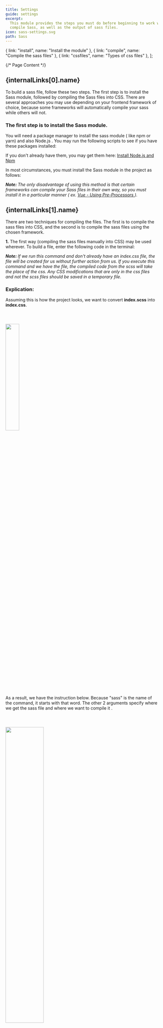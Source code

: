 ```yaml
---
title: Settings
guide: settings
excerpt:
  This module provides the steps you must do before beginning to work with and
  compile Sass, as well as the output of sass files.
icon: sass-settings.svg
path: Sass
---
```



  { link: "install", name: "Install the module" },
  { link: "compile", name: "Compile the sass files" },
  { link: "cssfiles", name: "Types of css files" },
];

{/* Page Content */}

<section id={internalLinks[0].link}>
  <h2>{internalLinks[0].name}</h2>
  <p>
    To build a sass file, follow these two steps. The first step is to install
    the Sass module, followed by compiling the Sass files into CSS. There are
    several approaches you may use depending on your frontend framework of
    choice, because some frameworks will automatically compile your sass while
    others will not.
  </p>
  <h3>The first step is to install the Sass module.</h3>
  <p>
    You will need a package manager to install the sass module ( like npm or
    yarn) and also Node.js . You may run the following scripts to see if you
    have these packages installed:
  </p>
  <CodeSnippet
    content="node -v; 
    npm -v;"
    lang="bash"
    client:load="react"
  />
  <p>
    If you don't already have them, you may get them here:
    <a
      href="https://treehouse.github.io/installation-guides/windows/node-windows.html"
      class="link"
      target="_blank"
    >
      Install Node.js and Npm
    </a>
    <p>
      In most circumstances, you must install the Sass module in the project as
      follows:
    </p>
  </p>
  <CodeSnippet content={"npm i sass;"} lang="bash" client:load="react" />
  <i>
    <b>Note: </b>The only disadvantage of using this method is that certain
    frameworks can compile your Sass files in their own way, so you must install
    it in a particular manner ( ex.
    <a
      href="https://vue-loader.vuejs.org/guide/pre-processors.html#sass"
      class="link"
      target="_blank"
    >
      Vue - Using Pre-Processors
    </a>
    ).
  </i>
</section>

<section id={internalLinks[1].link}>
  <h2>{internalLinks[1].name}</h2>
  <p>
    There are two techniques for compiling the files. The first is to compile
    the sass files into CSS, and the second is to compile the sass files using
    the chosen framework.
  </p>
  <div class="mt-1">
    <p>
      <b>1.</b> The first way (compiling the sass files manually into CSS) may
      be used wherever. To build a file, enter the following code in the
      terminal:
    </p>
    <CodeSnippet
      content={
        "sass source/stylesheets/index.scss build/stylesheets/index.css;"
      }
      lang="bash"
      client:load="react"
    />
    <i>
      <b>Note: </b>
      If we run this command and don't already have an index.css file, the file will
      be created for us without further action from us. If you execute this command
      and we have the file, the compiled code from the scss will take the place of
      the css. Any CSS modifications that are only in the css files and not the scss
      files should be saved in a temporary file.
    </i>
    <h3>Explication: </h3>
    <p>
      Assuming this is how the project looks, we want to convert
      <b>index.scss</b> into <b>index.css</b>.
    </p>
    <img
      src="/componentui/sass-settings/complie-folder.svg"
      style="width: 30%;margin:2.5rem auto;"
    />
    <p>
      As a result, we have the instruction below. Because "sass" is the name of
      the command, it starts with that word. The other 2 arguments specify where
      we get the sass file and where we want to compile it .
    </p>
    <img
      src="/componentui/sass-settings/compile-command.svg"
      style="width: 50%;margin:2.5rem auto;"
    />
    <p>
      Hence, in order to compile, import the Sass file similarly to how you
      imported the CSS file, and the framework will take care of the rest.
    </p>
    <p>
      Using the --watch flag, you can additionally watch certain files or
      folders. The watch flag instructs Sass to monitor your source files for
      modifications and re-compile CSS after each Sass save. You would simply
      add the watch flag to your command, like in the following example, if you
      wanted to monitor (rather than manually build) your input.scss file:
    </p>
    <CodeSnippet
      content="sass --watch source/stylesheets/index.scss build/stylesheets/index.css;"
      lang="bash"
      client:load="react"
    />
  </div>
  <div class="mt-1">
    <p>
      <b>2.</b> The second approach is having the framework automatically
      compile the sass files. To ensure that it functions in your framework, you
      must check for this.
    </p>
  </div>
</section>

<section id={internalLinks[2].link}>
  <h2>{internalLinks[2].name}</h2>
  <p>Sass has the ability to produce three different kinds of files. </p>
  <h3>[file-name].css</h3>
  <p>
    Is the file with all the compiled code, together with the comments, spaces,
    and order.
  </p>
  <h3>[file-name].css.map</h3>
  <p>
    By default, a file with the ".map" extension is created when you compile a
    Sass file into CSS. A CSS source map is a file that links the CSS code that
    has been produced with its original Sass source code.
  </p>
  <p>
    The name, line numbers, and column positions of the original Sass file are
    all included in a file known as a CSS source map. When employing browser
    developer tools, it is utilized by web developers and designers to
    troubleshoot their Sass and CSS code.
  </p>
  <h3>[file-name].min.css</h3>
  <p>
    With the —style option with the value set to compressed, Sass can produce
    CSS files that have been compressed. A minified version of the original Sass
    file, free of any extraneous whitespace and comments, will be produced as
    the final CSS file.
  </p>
  <p>
    For instance, you can run the following command in the terminal to convert a
    Sass file named styles.scss into a minified CSS file named styles.min.css:
  </p>
  <CodeSnippet
    content="sass [file-name].scss [file-name].min.css --style compressed
     "
    lang="bash"
    client:load="react"
  />
  <p>
    By doing this, a minified CSS file called styles.min.css will be created,
    which can be used in production settings to minimize file size and speed up
    the loading of web pages.
  </p>
  <i>
    <b>Note: </b>
    It should be noted that while minifying CSS code can aid in performance improvement,
    it can also make the code more difficult to comprehend and maintain. For development
    and debugging purposes, it is frequently advised to preserve a non-minified version
    of the CSS code.
  </i>
</section>
